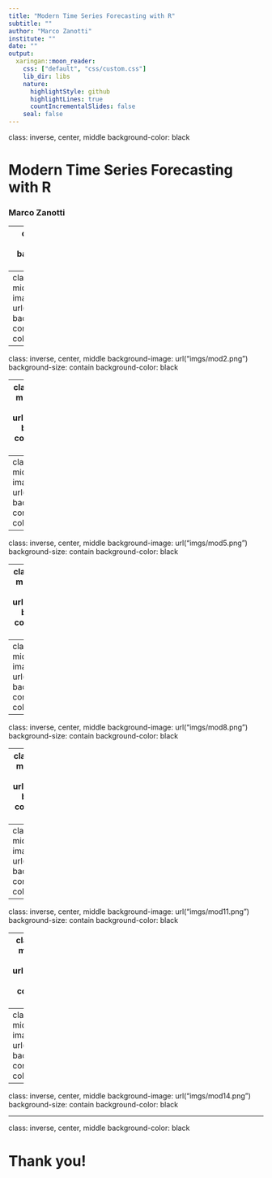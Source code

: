 ```yaml
---
title: "Modern Time Series Forecasting with R"
subtitle: ""
author: "Marco Zanotti"
institute: ""
date: ""
output:
  xaringan::moon_reader:
    css: ["default", "css/custom.css"]
    lib_dir: libs
    nature:
      highlightStyle: github
      highlightLines: true
      countIncrementalSlides: false
    seal: false
---
```


class: inverse, center, middle 
background-color: black

# Modern Time Series Forecasting with R

### Marco Zanotti

---
class: separator, right, middle
background-color: black

# Modeltime
<!-- Separator -->

---
class: inverse, center, middle 
background-image: url("imgs/mod1.png") 
background-size: contain 
background-color: black

---
class: inverse, center, middle 
background-image: url("imgs/mod2.png") 
background-size: contain 
background-color: black

---
class: inverse, center, middle
background-image: url("imgs/mod3.png")
background-size: contain 
background-color: black

---
class: inverse, center, middle 
background-image: url("imgs/mod4.png") 
background-size: contain 
background-color: black

---
class: inverse, center, middle
background-image: url("imgs/mod5.png")
background-size: contain 
background-color: black

---
class: inverse, center, middle 
background-image: url("imgs/mod6.png") 
background-size: contain 
background-color: black

---
class: inverse, center, middle
background-image: url("imgs/mod7.png")
background-size: contain
background-color: black

---
class: inverse, center, middle 
background-image: url("imgs/mod8.png") 
background-size: contain 
background-color: black

---
class: inverse, center, middle
background-image: url("imgs/mod9.png")
background-size: contain 
background-color: black

---
class: inverse, center, middle 
background-image: url("imgs/mod10.png") 
background-size: contain 
background-color: black

---
class: inverse, center, middle
background-image: url("imgs/mod11.png")
background-size: contain 
background-color: black

---
class: inverse, center, middle 
background-image: url("imgs/mod12.png") 
background-size: contain 
background-color: black

---
class: inverse, center, middle
background-image: url("imgs/mod13.png")
background-size: contain 
background-color: black

---
class: inverse, center, middle 
background-image: url("imgs/mod14.png") 
background-size: contain 
background-color: black

---
class: inverse, center, middle 
background-color: black

# Thank you!
<!-- Separator -->